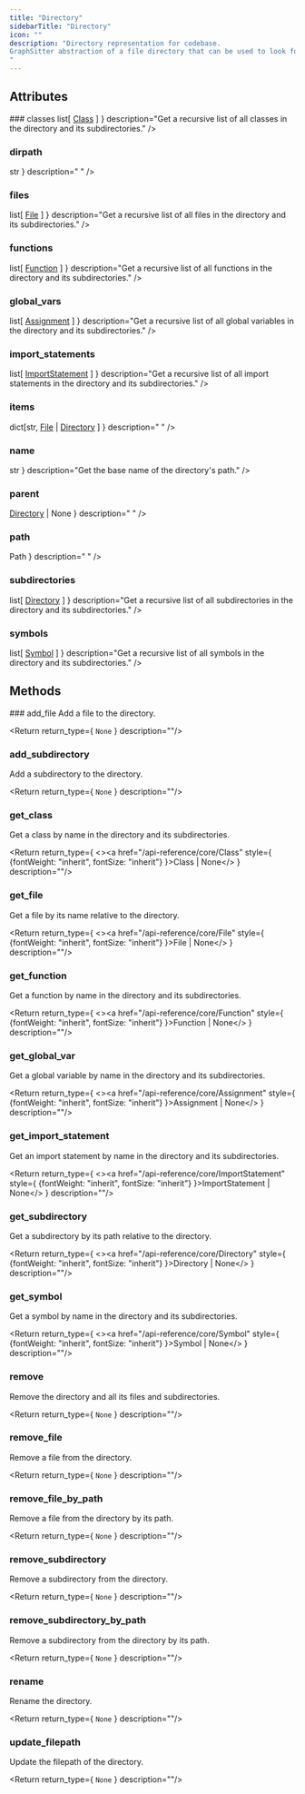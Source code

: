 ```yaml
---
title: "Directory"
sidebarTitle: "Directory"
icon: ""
description: "Directory representation for codebase.
GraphSitter abstraction of a file directory that can be used to look for files and symbols within a specific directory.
"
---
```


<GithubLinkNote link="https://github.com/codegen-sh/codegen-sdk/blob/adding-return-types/src/codegen/sdk/core/directory.py#L30-L216" />


## Attributes
<HorizontalDivider />
### <span className="text-primary">classes</span>
<HorizontalDivider light={true} />
<Attribute type={ <><span>list[</span> <a href="/api-reference/core/Class" style={ {fontWeight: "inherit", fontSize: "inherit"} }>Class</a> <span>]</span></> } description="Get a recursive list of all classes in the directory and its subdirectories." />

### <span className="text-primary">dirpath</span>
<HorizontalDivider light={true} />
<Attribute type={ <code className="text-sm bg-gray-100 px-2 py-0.5 rounded">str</code> } description="
" />

### <span className="text-primary">files</span>
<HorizontalDivider light={true} />
<Attribute type={ <><span>list[</span> <a href="/api-reference/core/File" style={ {fontWeight: "inherit", fontSize: "inherit"} }>File</a> <span>]</span></> } description="Get a recursive list of all files in the directory and its subdirectories." />

### <span className="text-primary">functions</span>
<HorizontalDivider light={true} />
<Attribute type={ <><span>list[</span> <a href="/api-reference/core/Function" style={ {fontWeight: "inherit", fontSize: "inherit"} }>Function</a> <span>]</span></> } description="Get a recursive list of all functions in the directory and its subdirectories." />

### <span className="text-primary">global_vars</span>
<HorizontalDivider light={true} />
<Attribute type={ <><span>list[</span> <a href="/api-reference/core/Assignment" style={ {fontWeight: "inherit", fontSize: "inherit"} }>Assignment</a> <span>]</span></> } description="Get a recursive list of all global variables in the directory and its subdirectories." />

### <span className="text-primary">import_statements</span>
<HorizontalDivider light={true} />
<Attribute type={ <><span>list[</span> <a href="/api-reference/core/ImportStatement" style={ {fontWeight: "inherit", fontSize: "inherit"} }>ImportStatement</a> <span>]</span></> } description="Get a recursive list of all import statements in the directory and its subdirectories." />

### <span className="text-primary">items</span>
<HorizontalDivider light={true} />
<Attribute type={ <><span>dict[str,</span> <a href="/api-reference/core/File" style={ {fontWeight: "inherit", fontSize: "inherit"} }>File</a> <span>|</span> <a href="/api-reference/core/Directory" style={ {fontWeight: "inherit", fontSize: "inherit"} }>Directory</a> <span>]</span></> } description="
" />

### <span className="text-primary">name</span>
<HorizontalDivider light={true} />
<Attribute type={ <code className="text-sm bg-gray-100 px-2 py-0.5 rounded">str</code> } description="Get the base name of the directory's path." />

### <span className="text-primary">parent</span>
<HorizontalDivider light={true} />
<Attribute type={ <><a href="/api-reference/core/Directory" style={ {fontWeight: "inherit", fontSize: "inherit"} }>Directory</a> <span>| None</span></> } description="
" />

### <span className="text-primary">path</span>
<HorizontalDivider light={true} />
<Attribute type={ <code className="text-sm bg-gray-100 px-2 py-0.5 rounded">Path</code> } description="
" />

### <span className="text-primary">subdirectories</span>
<HorizontalDivider light={true} />
<Attribute type={ <><span>list[</span> <a href="/api-reference/core/Directory" style={ {fontWeight: "inherit", fontSize: "inherit"} }>Directory</a> <span>]</span></> } description="Get a recursive list of all subdirectories in the directory and its subdirectories." />

### <span className="text-primary">symbols</span>
<HorizontalDivider light={true} />
<Attribute type={ <><span>list[</span> <a href="/api-reference/core/Symbol" style={ {fontWeight: "inherit", fontSize: "inherit"} }>Symbol</a> <span>]</span></> } description="Get a recursive list of all symbols in the directory and its subdirectories." />


## Methods
<HorizontalDivider />
### <span className="text-primary">add_file</span>
Add a file to the directory.
<GithubLinkNote link="https://github.com/codegen-sh/codegen-sdk/blob/adding-return-types/src/codegen/sdk/core/directory.py#L156-L159" />


<Return return_type={ <code className="text-sm bg-gray-100 px-2 py-0.5 rounded">None</code> } description=""/>


### <span className="text-primary">add_subdirectory</span>
Add a subdirectory to the directory.
<GithubLinkNote link="https://github.com/codegen-sh/codegen-sdk/blob/adding-return-types/src/codegen/sdk/core/directory.py#L179-L182" />


<Return return_type={ <code className="text-sm bg-gray-100 px-2 py-0.5 rounded">None</code> } description=""/>


### <span className="text-primary">get_class</span>
Get a class by name in the directory and its subdirectories.
<GithubLinkNote link="https://github.com/codegen-sh/codegen-sdk/blob/adding-return-types/src/codegen/sdk/core/directory.py#L148-L150" />


<Return return_type={ <><a href="/api-reference/core/Class" style={ {fontWeight: "inherit", fontSize: "inherit"} }>Class</a> <span>| None</span></> } description=""/>


### <span className="text-primary">get_file</span>
Get a file by its name relative to the directory.
<GithubLinkNote link="https://github.com/codegen-sh/codegen-sdk/blob/adding-return-types/src/codegen/sdk/core/directory.py#L171-L177" />


<Return return_type={ <><a href="/api-reference/core/File" style={ {fontWeight: "inherit", fontSize: "inherit"} }>File</a> <span>| None</span></> } description=""/>


### <span className="text-primary">get_function</span>
Get a function by name in the directory and its subdirectories.
<GithubLinkNote link="https://github.com/codegen-sh/codegen-sdk/blob/adding-return-types/src/codegen/sdk/core/directory.py#L152-L154" />


<Return return_type={ <><a href="/api-reference/core/Function" style={ {fontWeight: "inherit", fontSize: "inherit"} }>Function</a> <span>| None</span></> } description=""/>


### <span className="text-primary">get_global_var</span>
Get a global variable by name in the directory and its subdirectories.
<GithubLinkNote link="https://github.com/codegen-sh/codegen-sdk/blob/adding-return-types/src/codegen/sdk/core/directory.py#L144-L146" />


<Return return_type={ <><a href="/api-reference/core/Assignment" style={ {fontWeight: "inherit", fontSize: "inherit"} }>Assignment</a> <span>| None</span></> } description=""/>


### <span className="text-primary">get_import_statement</span>
Get an import statement by name in the directory and its subdirectories.
<GithubLinkNote link="https://github.com/codegen-sh/codegen-sdk/blob/adding-return-types/src/codegen/sdk/core/directory.py#L140-L142" />


<Return return_type={ <><a href="/api-reference/core/ImportStatement" style={ {fontWeight: "inherit", fontSize: "inherit"} }>ImportStatement</a> <span>| None</span></> } description=""/>


### <span className="text-primary">get_subdirectory</span>
Get a subdirectory by its path relative to the directory.
<GithubLinkNote link="https://github.com/codegen-sh/codegen-sdk/blob/adding-return-types/src/codegen/sdk/core/directory.py#L194-L196" />


<Return return_type={ <><a href="/api-reference/core/Directory" style={ {fontWeight: "inherit", fontSize: "inherit"} }>Directory</a> <span>| None</span></> } description=""/>


### <span className="text-primary">get_symbol</span>
Get a symbol by name in the directory and its subdirectories.
<GithubLinkNote link="https://github.com/codegen-sh/codegen-sdk/blob/adding-return-types/src/codegen/sdk/core/directory.py#L136-L138" />


<Return return_type={ <><a href="/api-reference/core/Symbol" style={ {fontWeight: "inherit", fontSize: "inherit"} }>Symbol</a> <span>| None</span></> } description=""/>


### <span className="text-primary">remove</span>
Remove the directory and all its files and subdirectories.
<GithubLinkNote link="https://github.com/codegen-sh/codegen-sdk/blob/adding-return-types/src/codegen/sdk/core/directory.py#L198-L201" />


<Return return_type={ <code className="text-sm bg-gray-100 px-2 py-0.5 rounded">None</code> } description=""/>


### <span className="text-primary">remove_file</span>
Remove a file from the directory.
<GithubLinkNote link="https://github.com/codegen-sh/codegen-sdk/blob/adding-return-types/src/codegen/sdk/core/directory.py#L161-L164" />


<Return return_type={ <code className="text-sm bg-gray-100 px-2 py-0.5 rounded">None</code> } description=""/>


### <span className="text-primary">remove_file_by_path</span>
Remove a file from the directory by its path.
<GithubLinkNote link="https://github.com/codegen-sh/codegen-sdk/blob/adding-return-types/src/codegen/sdk/core/directory.py#L166-L169" />


<Return return_type={ <code className="text-sm bg-gray-100 px-2 py-0.5 rounded">None</code> } description=""/>


### <span className="text-primary">remove_subdirectory</span>
Remove a subdirectory from the directory.
<GithubLinkNote link="https://github.com/codegen-sh/codegen-sdk/blob/adding-return-types/src/codegen/sdk/core/directory.py#L184-L187" />


<Return return_type={ <code className="text-sm bg-gray-100 px-2 py-0.5 rounded">None</code> } description=""/>


### <span className="text-primary">remove_subdirectory_by_path</span>
Remove a subdirectory from the directory by its path.
<GithubLinkNote link="https://github.com/codegen-sh/codegen-sdk/blob/adding-return-types/src/codegen/sdk/core/directory.py#L189-L192" />


<Return return_type={ <code className="text-sm bg-gray-100 px-2 py-0.5 rounded">None</code> } description=""/>


### <span className="text-primary">rename</span>
Rename the directory.
<GithubLinkNote link="https://github.com/codegen-sh/codegen-sdk/blob/adding-return-types/src/codegen/sdk/core/directory.py#L212-L216" />


<Return return_type={ <code className="text-sm bg-gray-100 px-2 py-0.5 rounded">None</code> } description=""/>


### <span className="text-primary">update_filepath</span>
Update the filepath of the directory.
<GithubLinkNote link="https://github.com/codegen-sh/codegen-sdk/blob/adding-return-types/src/codegen/sdk/core/directory.py#L203-L210" />


<Return return_type={ <code className="text-sm bg-gray-100 px-2 py-0.5 rounded">None</code> } description=""/>



